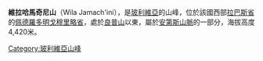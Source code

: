 {{Coord|16|10|24|S|68|4|24|W|display=title}}

'''維拉哈馬奇尼山'''（Wila Jamach'ini），是[[玻利維亞|玻利維亞]]的山峰，位於該國西部[[拉巴斯省|拉巴斯省]]的[[佩德羅多明戈穆里略省|佩德羅多明戈穆里略省]]，處於[[良普山|良普山]]以東，屬於[[安第斯山脈|安第斯山脈]]的一部分，海拔高度4,420米。

{{Bolivia-geo-stub}}
[[Category:玻利維亞山峰|Category:玻利維亞山峰]]